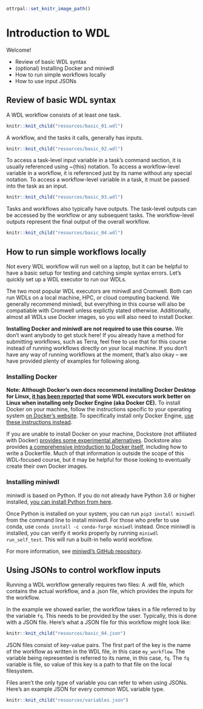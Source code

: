 ```r
ottrpal::set_knitr_image_path()
```


# Introduction to WDL

Welcome!

- Review of basic WDL syntax
- (optional) Installing Docker and miniwdl
- How to run simple workflows locally
- How to use input JSONs


## Review of basic WDL syntax
A WDL workflow consists of at least one task.


```r
knitr::knit_child("resources/basic_01.wdl")
```

A workflow, and the tasks it calls, generally has inputs.


```r
knitr::knit_child("resources/basic_02.wdl")
```

To access a task-level input variable in a task's command section, it is usually referenced using ~{this} notation. To access a workflow-level variable in a workflow, it is referenced just by its name without any special notation. To access a workflow-level variable in a task, it must be passed into the task as an input.  

```r
knitr::knit_child("resources/basic_03.wdl")
```

Tasks and workflows also typically have outputs. The task-level outputs can be accessed by the workflow or any subsequent tasks. The workflow-level outputs represent the final output of the overall workflow.

```r
knitr::knit_child("resources/basic_04.wdl")
```

## How to run simple workflows locally
Not every WDL workflow will run well on a laptop, but it can be helpful to have a basic setup for testing and catching simple syntax errors. Let's quickly set up a WDL executor to run our WDLs.

The two most popular WDL executors are miniwdl and Cromwell. Both can run WDLs on a local machine, HPC, or cloud computing backend. We generally recommend miniwdl, but everything in this course will also be compatiable with Cromwell unless explictly stated otherwise. Additionally, almost all WDLs use Docker images, so you will also need to install Docker.

**Installing Docker and miniwdl are not required to use this course.** We don't want anybody to get stuck here! If you already have a method for submitting workflows, such as Terra, feel free to use that for this course instead of running workflows directly on your local machine. If you don't have any way of running workflows at the moment, that's also okay -- we have provided plenty of examples for following along.

### Installing Docker
**Note: Although Docker's own docs recommend installing Docker Desktop for Linux, [it has been reported](https://github.com/dockstore/dockstore/issues/5135) that some WDL executors work better on Linux when installing only Docker Engine (aka Docker CE).**
To install Docker on your machine, follow the instructions specific to your operating system [on Docker's website](https://docs.docker.com/get-docker/). To specifically install only Docker Engine, [use these instructions instead](https://docs.docker.com/engine/install/).

If you are unable to install Docker on your machine, Dockstore (not affiliated with Docker) [provides some experimental alternatives](https://docs.dockstore.org/en/stable/advanced-topics/docker-alternatives.html). Dockstore also provides [a comprehensive introduction to Docker itself](https://docs.dockstore.org/en/stable/getting-started/getting-started-with-docker.html?highlight=engine#where-can-i-run-docker), including how to write a Dockerfile. Much of that information is outside the scope of this WDL-focused course, but it may be helpful for those looking to eventually create their own Docker images.

### Installing miniwdl
miniwdl is based on Python. If you do not already have Python 3.6 or higher installed, [you can install Python from here](https://www.python.org/downloads/).

Once Python is installed on your system, you can run `pip3 install miniwdl` from the command line to install miniwdl. For those who prefer to use conda, use `conda install -c conda-forge miniwdl` instead. Once miniwdl is installed, you can verify it works properly by running `miniwdl run_self_test`. This will run a built-in hello world workflow.

For more information, see [miniwdl's GitHub repository](https://github.com/chanzuckerberg/miniwdl).

## Using JSONs to control workflow inputs
Running a WDL workflow generally requires two files: A .wdl file, which contains the actual workflow, and a .json file, which provides the inputs for the workflow. 

In the example we showed earlier, the workflow takes in a file referred to by the variable `fq`. This needs to be provided by the user. Typically, this is done with a JSON file. Here's what a JSON file for this workflow might look like:

```r
knitr::knit_child("resources/basic_04.json")
```

JSON files consist of key-value pairs. The first part of the key is the name of the workflow as written in the WDL file, in this case `my_workflow`. The variable being represented is referred to its name, in this case, `fq`. The `fq` variable is file, so value of this key is a path to that file on the local filesystem.

Files aren't the only type of variable you can refer to when using JSONs. Here's an example JSON for every common WDL variable type.

```r
knitr::knit_child("resources/variables.json")
```